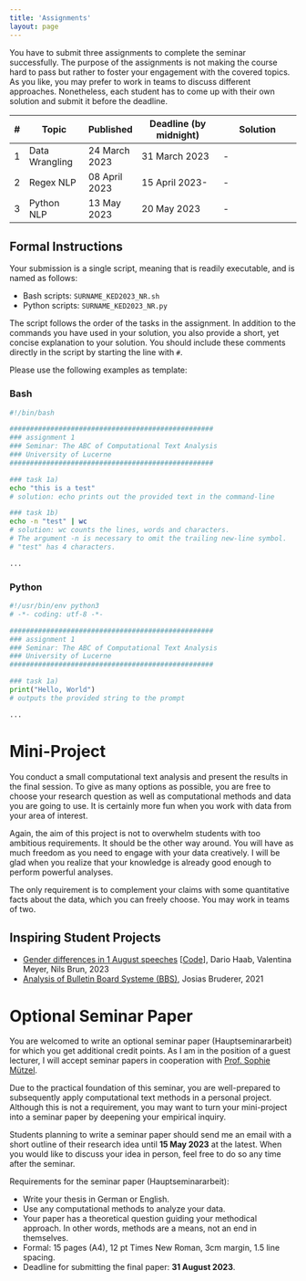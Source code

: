 ```yaml
---
title: 'Assignments'
layout: page
---
```




You have to submit three assignments to complete the seminar successfully. The purpose of the assignments is not making the course hard to pass but rather to foster your engagement with the covered topics. As you like, you may prefer to work in teams to discuss different approaches. Nonetheless, each student has to come up with their own solution and submit it before the deadline. 

| #    | Topic                                                        | Published     | Deadline (by midnight)      | Solution                                                     |
| -- | --------------------------------- | ------------------------- | ----------------------------------------------- | --------------------------------------------- |
| 1    | Data Wrangling | 24 March 2023 | 31 March 2023 | - |
| 2    | Regex NLP | 08 April 2023 | 15 April 2023- | -        |
| 3    | Python NLP | 13 May 2023  | 20 May 2023 | - |

## Formal Instructions

Your submission is a single script, meaning that is readily executable, and is named as follows:

- Bash scripts: `SURNAME_KED2023_NR.sh`
- Python scripts: `SURNAME_KED2023_NR.py` 

The script follows the order of the tasks in the assignment. In addition to the commands you have used in your solution, you also provide a short, yet concise explanation to your solution.   You should include these comments directly in the script by starting the line with `#`.

Please use the following examples as template:

### Bash

```bash
#!/bin/bash

##################################################
### assignment 1
### Seminar: The ABC of Computational Text Analysis
### University of Lucerne
##################################################

### task 1a)
echo "this is a test"
# solution: echo prints out the provided text in the command-line 

### task 1b)
echo -n "test" | wc
# solution: wc counts the lines, words and characters. 
# The argument -n is necessary to omit the trailing new-line symbol.
# "test" has 4 characters.

...
```

### Python

```python
#!/usr/bin/env python3
# -*- coding: utf-8 -*-

##################################################
### assignment 1
### Seminar: The ABC of Computational Text Analysis
### University of Lucerne
##################################################

### task 1a)
print("Hello, World")
# outputs the provided string to the prompt

...
```


# Mini-Project

You conduct a small computational text analysis and present the results in the final session. To give as many options as possible, you are free to choose your research question as well as computational methods and data you are going to use. It is certainly more fun when you work with data from your area of interest. 

Again, the aim of this project is not to overwhelm students with too ambitious requirements. It should be the other way around. You will have as much freedom as you need to engage with your data creatively. I will be glad when you realize that your knowledge is already good enough to perform powerful analyses.

The only requirement is to complement your claims with some quantitative facts about the data, which you can freely choose. You may work in teams of two.

## Inspiring Student Projects

- [Gender differences in 1 August speeches](https://github.com/aflueckiger/KED2023/raw/main/materials/mini_projects/2022_gender_differences/KED2023_presentation.pdf) [[Code](https://github.com/aflueckiger/KED2023/tree/main/materials/mini_projects/2022_gender_differences)], Dario Haab, Valentina Meyer, Nils Brun, 2023
- [Analysis of Bulletin Board Systeme (BBS)](https://git.makersphere.ch/josias/jason-scotts-favorite-100/raw/master/README.pdf), Josias Bruderer, 2021

# Optional Seminar Paper

You are welcomed to write an optional seminar paper (Hauptseminararbeit) for which you get additional credit points. As I am in the position of a guest lecturer, I will accept seminar papers in cooperation with [Prof. Sophie Mützel](https://www.unilu.ch/fakultaeten/ksf/institute/soziologisches-seminar/mitarbeitende/sophie-muetzel/).

Due to the practical foundation of this seminar, you are well-prepared to subsequently apply computational text methods in a personal project. Although this is not a requirement, you may want to turn your mini-project into a seminar paper by deepening your empirical inquiry. 

Students planning to write a seminar paper should send me an email with a short outline of their research idea until **15 May 2023** at the latest. When you would like to discuss your idea in person, feel free to do so any time after the seminar.

Requirements for the seminar paper (Hauptseminararbeit):

* Write your thesis in German or English.
* Use any computational methods to analyze your data.
* Your paper has a theoretical question guiding your methodical approach. In other words, methods are a means, not an end in themselves.
* Formal: 15 pages (A4), 12 pt Times New Roman, 3cm margin, 1.5 line spacing.
* Deadline for submitting the final paper: **31 August 2023**.